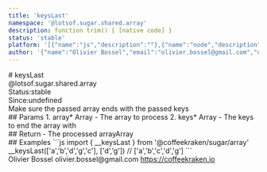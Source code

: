 ```yaml
---
title: 'keysLast'
namespace: '@lotsof.sugar.shared.array'
description: function trim() { [native code] }
status: 'stable'
platform: '[{"name":"js","description":""},{"name":"node","description":""}]'
author: '{"name":"Olivier Bossel","email":"olivier.bossel@gmail.com","url":"https://coffeekraken.io"}'
---
```

<div class="docmap-mdx">
# keysLast
<div class="_namespace">@lotsof.sugar.shared.array</div>
<div class="_metas">
<div class="_status"><span class="_status-label">Status:</span><span class="_status-value -stable">stable</span></div>
<div class="_since"><span class="_since-label">Since:</span><span class="_since-value">undefined</span></div>
</div>
<div class="_description">
Make sure the passed array ends with the passed keys
</div>
<div class="_params">
## Params
1. <span class="_name">array<span class="_required">*</span></span><span class="_default"></span> <span class="_type">Array</span>
   - The array to process
2. <span class="_name">keys<span class="_required">*</span></span><span class="_default"></span> <span class="_type">Array</span>
   - The keys to end the array with
</div>
<div class="_return">
## Return
- <span class="_description">The processed array</span><span class="_default"></span><span class="_type">Array</span>
</div>
<div class="_examples">
## Examples
```js
import { __keysLast } from '@coffeekraken/sugar/array'
__keysLast(['a','b','d','g','c'], ['d','g'])
// ['a','b','c','d','g']
```
</div>
<div class="_author">
<span class="_name">Olivier Bossel</span>
<span class="_email">olivier.bossel@gmail.com</span>
<a href="https://coffeekraken.io" target="_blank" class="_url">https://coffeekraken.io</a>
</div>
</div>